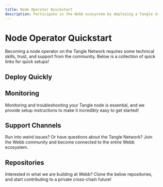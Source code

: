 ```yaml
---
title: Node Operator Quickstart
description: Participate in the Webb ecosystem by deploying a Tangle node. 
---
```



# Node Operator Quickstart

Becoming a node operator on the Tangle Network requires some technical skills, trust, and support from the community. Below
is a collection of quick links for quick setups! 

## Deploy Quickly

<DeployArea />

## Monitoring 

Monitoring and troubleshooting your Tangle node is essential, and we provide setup instructions to make it incredibly easy to get started!  

<MonitoringArea />

## Support Channels

Run into weird issues? Or have questions about the Tangle Network? Join the Webb community and become connected to the entire Webb ecosystem.

<SupportArea />

## Repositories

Interested in what we are building at Webb? Clone the below repositories, and start contributing to a private cross-chain future! 

<RepoArea />

<FullWebbCTA />
